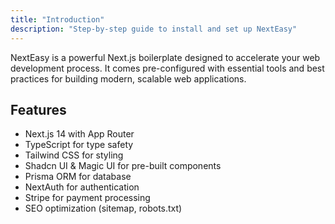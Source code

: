 ```yaml
---
title: "Introduction"
description: "Step-by-step guide to install and set up NextEasy"
---
```



NextEasy is a powerful Next.js boilerplate designed to accelerate your web development process. It comes pre-configured with essential tools and best practices for building modern, scalable web applications.

## Features

- Next.js 14 with App Router
- TypeScript for type safety
- Tailwind CSS for styling
- Shadcn UI & Magic UI for pre-built components
- Prisma ORM for database
- NextAuth for authentication
- Stripe for payment processing
- SEO optimization (sitemap, robots.txt)